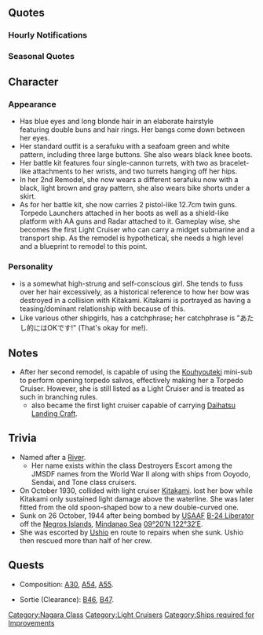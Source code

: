 {{ShipPageHeader}}

==Quotes==
{{ShipQuotes
|Introduction = こ、こんにちは、軽巡、阿武隈です。
|Introduction/En = H-hello, I'm Abukuma, a light cruiser.

|Introduction/Kai Ni = あたしの出番？　そうこなくっちゃ！　阿武隈、出撃です！
|Introduction/Kai Ni/En = My turn to shine? That's gotta be it! Abukuma, sortieing!

|Library = 長良型軽巡洋艦の阿武隈です。<br>はい…正直いって、北上さんは苦手です。<br>なに、あの人…でも、艦首もきれいに直して頑張りました！<br>潮ちゃんも…ありがとね…。
|Library/En = I'm Abukuma of Nagara-class light cruisers.<br>Yes... to be honest, I don't like Kitakami.<br>What's with her... but, I endured and fixed my beautiful bow!<br>Ushio too...thanks...
|Library/Note = Abukuma collided with [[Kitakami]] on 20th October 1930, resulting in severe damage to her bow.

|Secretary 1 = 阿武隈の名前、覚えてくれました？
|Secretary 1/En = Abukuma's name, have you remembered it?.

|Secretary 2 = あたしの名前、漢字で書けます？
|Secretary 2/En = My name, can you write it in kanji?

|Secretary 2/Kai Ni = 阿武隈の漢字、覚えてくれました？　書いてみて…。　ん？違います！
|Secretary 2/Kai Ni/En = Abukuma's kanji, can you remember it? Try writing it out... Hmm? That's wrong!

|Secretary 3 = わあぁ！あんまり触らないでくださいよぉ！　あたしの前髪崩れやすいんだから。　提督、ちょっと北上さんみたいです。
|Secretary 3/En = Uwa-wa! Please don't touch me too much!  My bangs are fragile you know!  Admiral, you're a bit like Kitakami.
|Secretary 3/Note = Refers to how she lost her bow (referred here as bangs) after colliding with Kitakami.

|Secretary 3/Kai Ni = もぉぉぅ、提督まで私の前髪さわり過ぎなんですけどぉ！うぇぇやめてぇ！
|Secretary 3/Kai Ni/En = Geeez, Admiral likes to touch my bangs so much! Uwaaah, stop it!

|Idle = もう！ 忘れられちゃったかと思ったじゃない！
|Idle/En = Geez! I thought you might have forgotten about me!

|Secretary Married = 提督、あんまり無理はしないでくださいね？
|Secretary Married/En = Admiral, please don't overdo it, okay?

|Wedding = 提督ー、お待ちしてました！　一言お礼を言いたくて…大事に育ててくれたおかげで、あたし、少し自信もてるようになったんです。提督、ありがとう。
|Wedding/En = Admiral~, thanks for waiting! I want to say couple of words of thanks to you… because you looked after me with such care, I got a bit more confident. Admiral, thank you.

|Looking At Scores = 提督！報告書よ。成績はどう？
|Looking At Scores/En = Admiral! It's a written report!  How are the results?

|Joining A Fleet = えっ、やだ、私！？　い、行けるけど
|Joining A Fleet/En = Huh, no way, me?! I-I can go but...

|Joining A Fleet/Kai Ni = 第一水雷戦隊、阿武隈。旗艦、先頭、出撃します！
|Joining A Fleet/Kai Ni/En = Torpedo Squadron 1, Abukuma. Flagship, front side, moving out!

|Equipment 1 = あたしに期待してるの？　そうなのね！
|Equipment 1/En = Looking forward to it? I see!

|Equipment 1/Kai Ni = まあ、あたし的に気に入っていたんですけど、主砲を換装しました、はい！
|Equipment 1/Kai Ni/En = Well, I like what I've been given, but I've changed my main cannon already, yes.

|Equipment 2 = わかったわ！　あたしの力が必要なのね
|Equipment 2/En = I understand! My strength is necessary, right?

|Equipment 3 = あたし的にはOKです!
|Equipment 3/En = That's OK for me!

|Equipment 3/Kai Ni = あたし的には、とってもOKです！
|Equipment 3/Kai Ni/En = That's definitely OK for me!

|Supply = これでばっちり戦えます
|Supply/En = I'll fight perfectly with this.

|Docking Minor = お風呂は大好きー！ ふふ～ん♪
|Docking Minor/En = I love the bath~! Hu~hum~!

|Docking Major = ちょっと長いお風呂になりそう…いいよね？
|Docking Major/En = Looks like it's going to be a bit of a long bath...is that fine?

|Docking Complete = 修理が完了したみたい！
|Docking Complete/En = The repairs seem to have finished!

|Construction = 建造が終了しました
|Construction/En = Construction is complete.

|Returning From Sortie = 艦隊が母港に帰還しました！
|Returning From Sortie/En = The fleet has returned to the home port!

|Starting A Sortie = 待ってました！　って、そんなに心待ちにしてたわけじゃないんだから
|Starting A Sortie/En = I'm waiting for this!  B-but it's not like I'm looking forward to it that much.

|Starting A Sortie/Kai Ni = 敵に気づかれないで侵入するの、あたし的には十八番なんです。任せて任せて！
|Starting A Sortie/Kai Ni/En = Getting into the enemy lines undetected is a specialty of mine. Leave it to me, leave it to me !

|Battle Start = 阿武隈、ご期待に応えます！
|Battle Start/En = Abukuma will meet your expectations!

|Attack = やる時はやるんだから！
|Attack/En = When it's time to act, I will do it!

|Attack/Kai Ni = 皆さん、あたしの指示に従ってください。んぅぅ、従ってくださぁいぃ！
|Attack/Kai Ni/En = Everyone, follow my instructions. Nuuu, follow my instructions pleeease~!

|Night Battle = さぁて夜戦ね、どこかの夜戦バカには負けないんだから
|Night Battle/En = Well then, it's night battle, but I will not lose to some night battle idiot somewhere.
|Night Battle/Note = Reference to [[Sendai]]. In another note, 4th ship of the Abukuma-class destroyer escort is also called Sendai.

|Night Attack = がら空きなんですけど！
|Night Attack/En = But you're defenseless though！

|Night Attack/Kai Ni = ほ～らねっ、そこにいたでしょ？
|Night Attack/Kai Ni/En = There you are, I knew you'd be here!

|MVP = こんな私でもやれば出来る！ねっ、提督。本当にありがとう。
|MVP/En = Even someone like me can do it if I try! Right, Admiral? Thank you so much.

|Minor Damage 1 = きゃっ！嘘でしょ！？
|Minor Damage 1/En = Yikes! No way!

|Minor Damage 2 = やめてよぉ～！艦首直したばかりなのにぃ～！
|Minor Damage 2/En = Stop it!  My bow has only just recovered!
|Minor Damage 2/Note = Maybe a reference to Abukuma's bow damage at Surigao that led to her eventual loss to B-24 bombers; the bow was temporarily repaired before the bombers found her.

|Major Damage = やっぱあたしじゃムリ……？　でもこのまま負けるなんてイヤ！
|Major Damage/En = Am I really just no good? But, I don't want to lose like this!

|Sunk = やられた・・・ねぇ、潮ちゃん、傍にいる・・・？後の事、頼んでいいかな・・・
|Sunk/En = I've been badly damaged... hey, Ushio-chan, are you by my side? Can I leave the rest with you...?
|Sunk/Note = Rough translation. At her sinking, Destroyer [[Ushio]] managed to rescue more than half of Abukuma's crew.
}}

===Hourly Notifications===
{{Shiphourly
| 00JP = もう深夜0時よ！提督のばかぁ！
| 00EN = It's already 12 o'clock midnight! Admiral, you idiot!
| 00Note = 
| 01JP = 1時よぉ？お肌が荒れちゃう・・・先に寝ま～す~
| 01EN = It's  already 1 o'clock? My skin is getting chapped... I'll go sleep first~
| 01Note = 
| 02JP = 2時ぃ…？ん？提督ー？
| 02EN = 2 o'clock...? Eh? Admiral~?
| 02Note  =
| 03JP = 深夜の3時のおやつは要らないわ…
| 03EN = A late night 3 o'clock snack is not necessary...
| 03Note = 
| 04JP = 朝の4時ぃ～！？　もう、冗談でしょー…
| 04EN = 4 in the morning!? Geez, you've got to be kidding...
| 04Note = 
| 05JP = 提督ぅ～、5時ですー。そろそろまずくない～？
| 05EN = Admiral, it's 5 o'clock. Isn't it going to start getting bad soon?
| 05Note = 
| 06JP = もう6時かぁ。髪作ってくるね
| 06EN = It's 6 o'clock already. I'll go do my hair
| 06Note = 
| 07JP = 朝7時かぁ。ねえねえ、あたしの前髪どうかなぁ？
| 07EN = It's 7 o'clock in the morning. Hey, hey, how are my bangs?
| 07Note = 
| 08JP = 8時、今日も提督と一緒にいていいかな？
| 08EN = It's 8 o'clock. Admiral, shall we also go together today?
| 08Note = 
| 09JP = 9時です。今日はどうします？
| 09EN = It's 9 o'clock. What should we do today?
| 09Note = 
| 10JP = 10時です。そろそろリアルする？
| 10EN = It's 10 o'clock. Time for real life?
| 10Note = 
| 11JP = 11時です。もうちょっとがんばったらランチしよ！
| 11EN = It's 11 o'clock. A bit more to lunch!
| 11Note = 
| 12JP = 12時になったよ。ねえ、美味しいもの食べたいなぁ!
| 12EN = It's 12 o'clock. Hey, I want to eat delicious food!
| 12Note = 
| 13JP = 午後1時です。午後の部突入～！
| 13EN = 1 o'clock. We're entering the afternoon!
| 13Note = 
| 14JP = 午後2時ってら(な)んかれ(ね)むくない？ふぁ？私だけ？
| 14EN = It's 2 o'clock are you not sleepy? Ah? Only me?
| 14Note =
| 15JP = 3時よ。お昼寝する？おやつにする？
| 15EN = It's 3 o'clock. Are you going to take an afternoon nap? What about a snack?
| 15Note = 
| 16JP = 4時になりましたね。そろそろ疲れてきたなぁ…
| 16EN = It is now 4 o'clock. The fatigue is slowly settling in...
| 16Note = 
| 17JP = 5時です！髪なおしてきますー。
| 17EN = It's 5 o'clock! I'll go fix my hair~
| 17Note = 
| 18JP = 6時です！おなかすきました！
| 18EN = It's 6 o'clock! I'm hungry!
| 18Note = 
| 19JP = 7時です！勉強、仕事！そして艦これ！
| 19EN = It's 7 o'clock! Study, work! And then Kancolle!
| 19Note = 
| 20JP = 夜の8時をお知らせします！提督ぅー、調子はどーおー？
| 20EN = Evening 8 o'clock call! Admiral, how are you doo-ing-?
| 20Note = 
| 21JP = 夜の9時になりました、そろそろ夜戦のお時間です
| 21EN = It is now 9 o'clock at night, soon it'll be time for a night battle
| 21Note = 
| 22JP = 10時です！ちょっと一息入れましょうよ。
| 22EN = It's 10 o'clock! Let's take a short break.
| 22Note = 
| 23JP = 11時になりました。いよいよ正念場ね！
| 23EN = It is now 11 o'clock. A very critical time!
| 23Note = The closest relation is that Abukuma was sunk around 11am.
}}

===Seasonal Quotes===
{{Shipquoteseasonal
|SecondAnniversary2015 = 二周年です、二周年　私的に超OKです。提督、おめでとう御座います。
|SecondAnniversary2015_Clip = {{Audio|file=Abukuma_Second_Anniversary.ogg}}
|SecondAnniversary2015_EN = Its two years, two years. For me, it's been super OK. Admiral, congratulations.
|RainySeason2015 = 雨の日が多い、梅雨の季節かあ…心なしか、白露型がはしゃいでる。…駆逐艦、うざい。…やだ、誰かさんの口癖が移っちゃった！？
|RainySeason2015_Clip = {{Audio|file=Abukuma_Rainy_Season_2015.ogg}}
|RainySeason2015_EN = There's a lot of rainy days, it's the rainy season huh... the shiratsuyu class are frolicking around without a care in the world. ... destroyers, annoying. ... oh no, I said a certain somebody's line!?
|RainySeason2015_Note = That "certain somebody" is Kitakami.
|EarlySummer2015 = 日の入りがずいぶんと長くなりましたね。もうすぐ夏ですね。ふうー…そうなるとどこかの三水戦のがうるさくなるな。
|EarlySummer2015_Clip = {{Audio|file=Abukuma_Early_Summer_2015.ogg}}
|EarlySummer2015_EN = It sure is taking longer for the sun to set, isn't it? Looks like summer is right around the corner. (sigh) ...and  when it's here those guys from the 3rd torpedo squadron will be a whole lot noisier.
|EarlySummer2015_Note = [http://dic.pixiv.net/a/%E4%B8%89%E6%B0%B4%E6%88%A6%E3%83%88%E3%83%AA%E3%82%AA 三水戦 (via pixiv)] refers to 3rd Torpedo Squadron in  Anime.
|MidSummer2015 = この焼けつくような太陽、夏ですねぇ。お肌が荒れてちょっと困ります。あのぉ、提督、聞いてます？
|MidSummer2015_Clip = {{Audio|file=Abukuma_Mid-Summer_2015_Secretary_1.ogg}}
|MidSummer2015_EN = This burning sun, it's summer, isn't it. I'm a little worried about my skin getting sunburnt. Um...are you listening, admiral?
|Fall2015 = 秋…この季節はあの夜の戦いを思い出します。綺麗な火…怖い火、一緒のものなのに。えへへ、不思議ですね、提督。
|Fall2015_Clip = {{Audio|file=Abukuma_Autumn_2015.ogg}}
|Fall2015_EN = Autumn... this season reminds me of that night battle. Such beautiful fires....scary fires. Both at the same time. Ehehe, it's strange, isn't it, admiral?
|Fall2015_Note = Remembering the aftermath of the destruction of Nishimura's Southern Force during the Battle of Surigao Strait.
|Christmas2015 = メリークリスマス、です！今晩はパーティするって足柄さんたちからの招待状が… 提督、どうしましょう？あ、あの…私的には…
|Christmas2015_Clip = {{Audio|file=Abukuma_Christmas_2015.ogg}}
|Christmas2015_EN = Merry Christmas, yes! Ashigara and the others invited us to their party tonight. Admiral, what should we do? Umm... If it's me...
|EndofYear2015 = ふわぁぁぁ忙しいっ！ほら、提督も手伝ってくださいっ、鎮守府の煤払い！　はい、これ持って！あ、右舷に埃、発見です！
|EndofYear2015_Clip = {{Audio|file=Abukuma_End_of_Year_2015.ogg}}
|EndofYear2015_EN = Fuwaaa, I'm so busy! Hey, Admiral should also help out with the naval base's cleaning! Here hold this! Dust spotted at starboard!
|NewYear2016 = 新年、明けましておめでとうございます！今年も阿武隈と一水戦のみんなを、どうぞよろしくお願い致します！
|NewYear2016_Clip = {{Audio|file=Abukuma_New_Year_2016.ogg}}
|NewYear2016_EN = Happy New Year!  and everyone in the First Torpedo Squadron will be counting on you again this year!
|Setsubun2016 = 節分って年の数だけお豆をいただくって聞きましたけど……　へ、深く考えるのはやめましょう！ええ、あたし的にはオッケーです。
|Setsubun2016_Clip = {{Audio|file=Abukuma_Setsubun_2016.ogg}}
|Setsubun2016_EN = I heard during Setsubun, you eat a certain number of beans based on your age... Ah, let's not think this too deeply. Yeah, that's OK for me!
|Setsubun2016_Note = Given the customary practice in Setsubun,  would have to eat 93 soybeans if her age was counted from the launch of her historical ship on 1923.
|Valentine2016 = 提督、今年は手作りで作ってみました。どうでしょうか…？アタシ的にはオッケーなんですけど
|Valentine2016_Clip = {{Audio|file=Abukuma_Valentine_2016.ogg}}
|Valentine2016_EN = Admiral, this year I tried making homemade chocolate. I wonder how it is... It seems OK to me.
|WhiteDay2016 = 提督が私に？提督の手作り？うふふふ、不恰好なところが可愛いですね。私的には大事にいただきます。
|WhiteDay2016_Clip = {{Audio|file=Abukuma_White Day 2016.ogg}}
|WhiteDay2016_EN = From Admiral to me? Admiral's home made? Ufufufu, it is clumsily cute somehow. I'll treasure it in my own way.
|Spring2016 = 鎮守府の桜も、今年も綺麗に咲きましたね～、提督も一緒にお花見しましょ！楽しみ～！
|Spring2016_Clip = {{Audio|file=Abukuma_Spring_2016.ogg}}
|Spring2016_EN = This year too, the naval district's sakura bloomed wonderfully as well, didn't they~ Admiral, let's go flower viewing with us too! I'm looking forward to it~!
|ThirdAnniversary2016 = 三周年！三周年ですよ三周年！あたし的にウルトラOKです！提督、おめでとうございます！
|ThirdAnniversary2016_Clip = {{Audio|file=Abukuma_Third_Anniversary.ogg}}
|ThirdAnniversary2016_EN = Third anniversary! Third anniversary, it's the third anniversary! It's ultra OK for me! Admiral, congratulations!
|RainySeason2016 = 雨の日が多い、梅雨の季節かあ…心なしか、白露型がはしゃいでる。…駆逐艦、うざい。…やだ、誰かさんの口癖が移っちゃった！？
|RainySeason2016_Clip = {{Audio|file=Abukuma_Rainy_Season_2015.ogg}}
|RainySeason2016_EN = There's a lot of rainy days, it's the rainy season huh... the shiratsuyu class are frolicking around without a care in the world. ... destroyers, annoying. ... oh no, I said a certain somebody's line!?
|RainySeason2016_Note = ''From [[Seasonal/Rainy Season 2015|Rainy Season 2015]]''
|Eve_Of_Battle = よ～し！決戦の時です。一水戦旗艦の経験と自負は、伊達じゃないんです！旗艦、先頭！皆、ついてきて！
|Eve_Of_Battle_Clip = {{Audio|file=Abukuma_Eve_Of_Battle.ogg}}
|Eve_Of_Battle_EN = Alriiiight! It's time for the final battle. My experience and pride as flagship of DesRon1 isn't just for show! Flagship starting battle! Follow me, everyone!
|Setsubun2018 = いてっ！嫌だなに？へ...あ...あたし？嫌だもう！お豆を投げるのをやめて...やめてください～！いてっ！
|Setsubun2018_Clip = {{Audio|file=Abukuma_Setsubun_2018_Secretary_2.ogg}}
|Setsubun2018_EN = Ouch! What's this? Eh... M...me? Stop that already! Stop throwing beans... Please stop! Ouch!
|Setsubun2018_Note = Secretary 2
|Eve_Of_Battle_2018 = みんなさん、ありがとう…ございました！提督…提督…あたし…あたし…頑張ったよね！？
|Eve_Of_Battle_2018_EN = Thank you... so much, everyone! Admiral... Admiral... I... I... did my best right!?
|FifthAnniversary2018 = ついに五周年、五周年です。あたし的にはスーパーオーケーです。提督、みなさん、おめでとうございます。
|FifthAnniversary2018_Clip = {{Audio|file=Abukuma_Fifth_Anniversary.ogg}}
|FifthAnniversary2018_EN = It's finally the 5th Anniversary. It's super okay for me! Admiral, everyone, congratulations!
}}

==Character==
===Appearance===
* Has blue eyes and long blonde hair in an elaborate hairstyle featuring double buns and hair rings. Her bangs come down between her eyes.
* Her standard outfit is a serafuku with a seafoam green and white pattern, including three large buttons. She also wears black knee boots.
* Her battle kit features four single-cannon turrets, with two as bracelet-like attachments to her wrists, and two turrets hanging off her hips.
* In her 2nd Remodel, she now wears a different serafuku now with a black, light brown and gray pattern, she also wears bike shorts under a skirt.
* As for her battle kit, she now carries 2 pistol-like 12.7cm twin guns. Torpedo Launchers attached in her boots as well as a shield-like platform with AA guns and Radar attached to it. Gameplay wise, she becomes the first Light Cruiser who can carry a midget submarine and a transport ship. As the remodel is hypothetical, she needs a high level and a blueprint to remodel to this point.

===Personality===
* is a somewhat high-strung and self-conscious girl. She tends to fuss over her hair excessively, as a historical reference to how her bow was destroyed in a collision with Kitakami. Kitakami is portrayed as having a teasing/dominant relationship with because of this.
* Like various other shipgirls, has a catchphrase; her catchphrase is "あたし的にはOKです!" (That's okay for me!).

==Notes==
*After her second remodel, is capable of using the [[Kouhyouteki]] mini-sub to perform opening torpedo salvos, effectively making her a Torpedo Cruiser. However, she is still listed as a Light Cruiser and is treated as such in branching rules.
**also became the first light cruiser capable of carrying [[Daihatsu Landing Craft]].

==Trivia==
*Named after a [[wikipedia:Abukuma_River|River]].
**Her name exists within the class Destroyers Escort among the JMSDF names from the World War II along with ships from Ooyodo, Sendai, and Tone class cruisers.
*On October 1930, collided with light cruiser [[Kitakami]]. lost her bow while Kitakami only sustained light damage above the waterline. She was later fitted from the old spoon-shaped bow to a new double-curved one.
*Sunk on 26 October, 1944 after being bombed by [http://en.wikipedia.org/wiki/USAAF USAAF] [http://en.wikipedia.org/wiki/B-24_Liberator B-24 Liberator] off the [http://en.wikipedia.org/wiki/Negros_Island Negros Islands], [http://en.wikipedia.org/wiki/Mindanao_Sea Mindanao Sea] <span style="white-space:nowrap;">[http://tools.wmflabs.org/geohack/geohack.php?pagename=Japanese_cruiser_Abukuma&params=09_20_N_122_32_E_ <span class="geo-default" style="display:inline;"><span class="geo-dms" style="display:inline;" title="Maps, aerial photos, and other data for this location"><span class="latitude" style="white-space:nowrap;">09°20′N</span> <span class="longitude" style="white-space:nowrap;">122°32′E</span></span></span>]<span class="geo-default" style="display:inline;"><span class="geo-dms" style="display:inline;" title="Maps, aerial photos, and other data for this location"><span class="longitude" style="white-space:nowrap;">.</span></span></span> </span>
*She was escorted by [[Ushio]] en route to repairs when she sunk. Ushio then rescued more than half of her crew.

==Quests==
* Composition: [http://kancolle.wikia.com/wiki/Quests#A30 A30], [[Quests#A54|A54]], [[Quests#A55|A55]].

* Sortie (Clearance): [[Quests#B46|B46]], [[Quests#B47|B47]].

{{ShipPageFooter}}
[[Category:Nagara Class]]
[[Category:Light Cruisers]]
[[Category:Ships required for Improvements]]